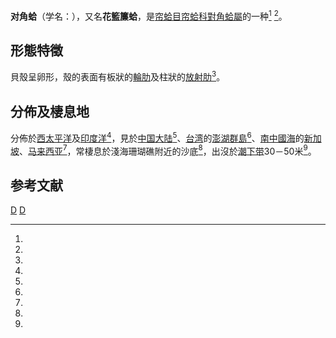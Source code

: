 {{Speciesbox
 | image   = Antigona lamellaris.jpg
 | image_width = 250px
 | taxon = Antigona lamellaris
 | authority = (Schumacher, 1817)
 | synonyms_ref = {{r|shell_2676}}
 | synonyms = 
* ''Antigona lamarckii'' <small>Gray, 1838</small>
* ''Antigona nodulosa'' <small>Sowerby, 1853</small>
}}

'''对角蛤'''（学名：''{{lang|la|Antigona lamellaris}}''），又名'''花籃簾蛤'''，是[[帘蛤目|帘蛤目]][[帘蛤科|帘蛤科]][[對角蛤屬|對角蛤屬]]的一种<ref name="shell_2676"/>
<ref name="WoRMS_181366"/>。

==形態特徵==
貝殼呈卵形，殼的表面有板狀的[[輪肋|輪肋]]及柱狀的[[放射肋|放射肋]]<ref name="Lai 2005" />。

==分佈及棲息地==
分佈於[[西太平洋|西太平洋]]及[[印度洋|印度洋]]<ref name="Lai 2005" />，見於[[中国大陆|中国大陆]]<ref name="shell_2676"/>、[[台湾|台湾]]的[[澎湖群島|澎湖群島]]<ref name="Lai 2005" />、[[南中國海|南中國海]]的[[新加坡|新加坡]]、[[马来西亚|马来西亚]]<ref name="shell_2676"/>，常棲息於淺海珊瑚礁附近的沙底<ref name="Lai 2005" />，出沒於[[潮下带|潮下带]]30－50米<ref name="shell_2676"/>。

==参考文献==
{{reflist|refs=
<ref name="Lai 2005">{{Lai 2005}}</ref>
<ref name="shell_2676">{{cite web |url=http://shell.sinica.edu.tw/chinese/shellbase_detail.php?science_no=2676 |title=国际贝库：对角蛤 |publisher=台湾贝类资料库 |access-date=2019-10-28 |language=zh-hant |archive-date=2016-03-04 |archive-url=https://web.archive.org/web/20160304123314/http://shell.sinica.edu.tw/chinese/shellbase_detail.php?science_no=2676 |dead-url=no }}</ref>
<ref name="WoRMS_181366">{{WoRMS |id=181366
 |last=Gofas |first=S.
 |year=2012 |access-date=2013-03-09
 |title=''Antigona lamellaris'' Schumacher, 1817 }}</ref>
}}

{{commonscat |Antigona lamellaris }}
{{Taxonbar|from=Q10956653}}
[[Category:對角蛤屬|D]]
[[Category:_1817年描述的动物|D]]